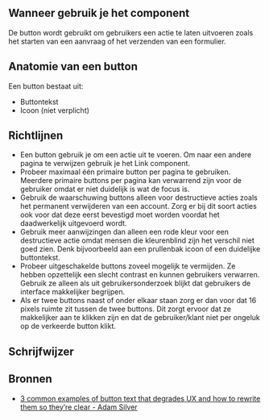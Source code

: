 
## Wanneer gebruik je het component

De button wordt gebruikt om gebruikers een actie te laten uitvoeren zoals het starten van een aanvraag of het verzenden van een formulier.

## Anatomie van een button

Een button bestaat uit:

- Buttontekst
- Icoon (niet verplicht)

## Richtlijnen

- Een button gebruik je om een actie uit te voeren. Om naar een andere pagina te verwijzen gebruik je het Link component.
- Probeer maximaal één primaire button per pagina te gebruiken. Meerdere primaire buttons per pagina kan verwarrend zijn voor de gebruiker omdat er niet duidelijk is wat de focus is.
- Gebruik de waarschuwing buttons alleen voor destructieve acties zoals het permanent verwijderen van een account. Zorg er bij dit soort acties ook voor dat deze eerst bevestigd moet worden voordat het daadwerkelijk uitgevoerd wordt.
- Gebruik meer aanwijzingen dan alleen een rode kleur voor een destructieve actie omdat mensen die kleurenblind zijn het verschil niet goed zien. Denk bijvoorbeeld aan een prullenbak icoon of een duidelijke buttontekst.
- Probeer uitgeschakelde buttons zoveel mogelijk te vermijden. Ze hebben opzettelijk een slecht contrast en kunnen gebruikers verwarren. Gebruik ze alleen als uit gebruikersonderzoek blijkt dat gebruikers de interface makkelijker begrijpen.
- Als er twee buttons naast of onder elkaar staan zorg er dan voor dat 16 pixels ruimte zit tussen de twee buttons. Dit zorgt ervoor dat ze makkelijker aan te klikken zijn en dat de gebruiker/klant niet per ongeluk op de verkeerde button klikt.

## Schrijfwijzer

<Buttonteksten />

## Bronnen

- [3 common examples of button text that degrades UX and how to rewrite them so they’re clear - Adam Silver](https://web.archive.org/web/20231210005931/https://adamsilver.io/blog/3-common-examples-of-button-text-that-degrades-ux-and-how-to-rewrite-them-so-theyre-clear/)
